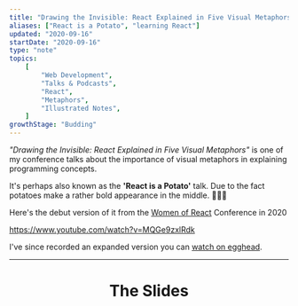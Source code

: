 ```yaml
---
title: "Drawing the Invisible: React Explained in Five Visual Metaphors"
aliases: ["React is a Potato", "learning React"]
updated: "2020-09-16"
startDate: "2020-09-16"
type: "note"
topics:
    [
        "Web Development",
        "Talks & Podcasts",
        "React",
        "Metaphors",
        "Illustrated Notes",
    ]
growthStage: "Budding"
---
```


_"Drawing the Invisible: React Explained in Five Visual Metaphors"_ is one of my conference talks about the importance of visual metaphors in explaining programming concepts.

It's perhaps also known as the **'React is a Potato'** talk. Due to the fact potatoes make a rather bold appearance in the middle. <span>🥔</span><span>🥔</span><span>🥔</span>

Here's the debut version of it from the [Women of React](https://womenofreact.com/) Conference in 2020

https://www.youtube.com/watch?v=MQGe9zxlRdk

I've since recorded an expanded version you can [watch on egghead](https://egghead.io/talks/javascript-drawing-the-invisible-react-explained-in-five-visual-metaphors/).

---

<Center>

# The Slides

</Center>

<FullWidthImage
    width="900px"
    alt=""
    src="https://res.cloudinary.com/dg3gyk0gu/image/upload/c_scale,w_960/v1593532709/maggieappleton.com/notes/react-potato-slides/react-metaphors01.png"
/>

<FullWidthImage
    width="900px"
    src="https://res.cloudinary.com/dg3gyk0gu/image/upload/c_scale,w_960/v1593532728/maggieappleton.com/notes/react-potato-slides/react-metaphors12.png"
/>

<FullWidthImage
    width="900px"
    src="https://res.cloudinary.com/dg3gyk0gu/image/upload/c_scale,w_960/v1593532757/maggieappleton.com/notes/react-potato-slides/react-metaphors18.png"
/>

<FullWidthImage
    width="900px"
    src="https://res.cloudinary.com/dg3gyk0gu/image/upload/c_scale,w_960/v1593532760/maggieappleton.com/notes/react-potato-slides/react-metaphors19.png"
/>

<FullWidthImage
    width="900px"
    src="https://res.cloudinary.com/dg3gyk0gu/image/upload/c_scale,w_960/v1593532792/maggieappleton.com/notes/react-potato-slides/react-metaphors26.png"
/>

<FullWidthImage
    width="900px"
    src="https://res.cloudinary.com/dg3gyk0gu/image/upload/c_scale,w_960/v1593532801/maggieappleton.com/notes/react-potato-slides/react-metaphors29.png"
/>

<FullWidthImage
    width="900px"
    src="https://res.cloudinary.com/dg3gyk0gu/image/upload/c_scale,w_960/v1593532815/maggieappleton.com/notes/react-potato-slides/react-metaphors34.png"
/>

<FullWidthImage
    width="900px"
    src="https://res.cloudinary.com/dg3gyk0gu/image/upload/c_scale,w_960/v1593532817/maggieappleton.com/notes/react-potato-slides/react-metaphors35.png"
/>

<FullWidthImage
    width="900px"
    src="https://res.cloudinary.com/dg3gyk0gu/image/upload/c_scale,w_960/v1593537413/maggieappleton.com/notes/react-potato-slides/react-metaphors42.png"
/>

<FullWidthImage
    width="900px"
    src="https://res.cloudinary.com/dg3gyk0gu/image/upload/c_scale,w_960/v1593537417/maggieappleton.com/notes/react-potato-slides/react-metaphors43.png"
/>

<FullWidthImage
    width="900px"
    src="https://res.cloudinary.com/dg3gyk0gu/image/upload/c_scale,w_960/v1593537425/maggieappleton.com/notes/react-potato-slides/react-metaphors47.png"
/>

<FullWidthImage
    width="900px"
    src="https://res.cloudinary.com/dg3gyk0gu/image/upload/c_scale,w_960/v1593537443/maggieappleton.com/notes/react-potato-slides/react-metaphors54.png"
/>

<FullWidthImage
    width="900px"
    src="https://res.cloudinary.com/dg3gyk0gu/image/upload/c_scale,w_960/v1593537448/maggieappleton.com/notes/react-potato-slides/react-metaphors58.png"
/>

<FullWidthImage
    width="900px"
    src="https://res.cloudinary.com/dg3gyk0gu/image/upload/c_scale,w_960/v1593537452/maggieappleton.com/notes/react-potato-slides/react-metaphors57.png"
/>

<FullWidthImage
    width="900px"
    src="https://res.cloudinary.com/dg3gyk0gu/image/upload/c_scale,w_960/v1593537463/maggieappleton.com/notes/react-potato-slides/react-metaphors62.png"
/>

<FullWidthImage
    width="900px"
    src="https://res.cloudinary.com/dg3gyk0gu/image/upload/c_scale,w_960/v1593537471/maggieappleton.com/notes/react-potato-slides/react-metaphors69.png"
/>

<FullWidthImage
    width="900px"
    src="https://res.cloudinary.com/dg3gyk0gu/image/upload/c_scale,w_960/v1593537485/maggieappleton.com/notes/react-potato-slides/react-metaphors71.png"
/>

<FullWidthImage
    width="900px"
    src="https://res.cloudinary.com/dg3gyk0gu/image/upload/c_scale,w_960/v1593537481/maggieappleton.com/notes/react-potato-slides/react-metaphors73.png"
/>

<FullWidthImage
    width="900px"
    src="https://res.cloudinary.com/dg3gyk0gu/image/upload/c_scale,w_960/v1593537479/maggieappleton.com/notes/react-potato-slides/react-metaphors75.png"
/>

<FullWidthImage
    width="900px"
    src="https://res.cloudinary.com/dg3gyk0gu/image/upload/c_scale,w_960/v1593537490/maggieappleton.com/notes/react-potato-slides/react-metaphors77.png"
/>

<FullWidthImage
    width="900px"
    src="https://res.cloudinary.com/dg3gyk0gu/image/upload/c_scale,w_960/v1593537499/maggieappleton.com/notes/react-potato-slides/react-metaphors79.png"
/>

<FullWidthImage
    width="900px"
    src="https://res.cloudinary.com/dg3gyk0gu/image/upload/c_scale,w_960/v1593537502/maggieappleton.com/notes/react-potato-slides/react-metaphors80.png"
/>
